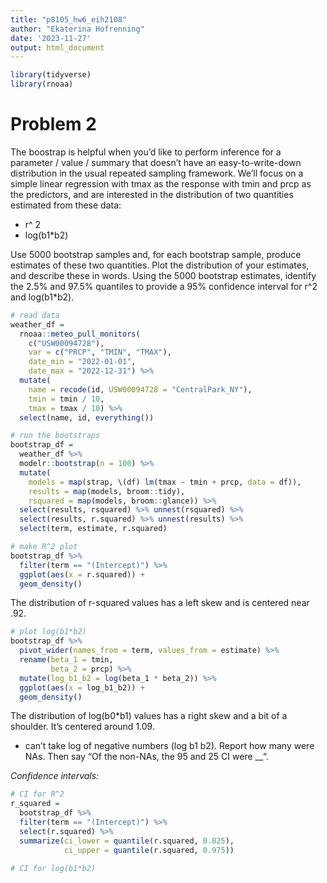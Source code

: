 ```yaml
---
title: "p8105_hw6_eih2108"
author: "Ekaterina Hofrenning"
date: '2023-11-27'
output: html_document
---
```


```r
library(tidyverse)
library(rnoaa)
```


# Problem 2

The boostrap is helpful when you’d like to perform inference for a parameter / value / summary that doesn’t have an easy-to-write-down distribution in the usual repeated sampling framework. We’ll focus on a simple linear regression with tmax as the response with tmin and prcp as the predictors, and are interested in the distribution of two quantities estimated from these data:

- r^ 2
- log(b1*b2)

Use 5000 bootstrap samples and, for each bootstrap sample, produce estimates of these two quantities. Plot the distribution of your estimates, and describe these in words. Using the 5000 bootstrap estimates, identify the 2.5% and 97.5% quantiles to provide a 95% confidence interval for r^2 and log(b1*b2).


```r
# read data
weather_df = 
  rnoaa::meteo_pull_monitors(
    c("USW00094728"),
    var = c("PRCP", "TMIN", "TMAX"), 
    date_min = "2022-01-01",
    date_max = "2022-12-31") %>%
  mutate(
    name = recode(id, USW00094728 = "CentralPark_NY"),
    tmin = tmin / 10,
    tmax = tmax / 10) %>%
  select(name, id, everything())
```

```r
# run the bootstraps
bootstrap_df =
  weather_df %>%
  modelr::bootstrap(n = 100) %>%
  mutate(
    models = map(strap, \(df) lm(tmax ~ tmin + prcp, data = df)),
    results = map(models, broom::tidy),
    rsquared = map(models, broom::glance)) %>%
  select(results, rsquared) %>% unnest(rsquared) %>%
  select(results, r.squared) %>% unnest(results) %>%
  select(term, estimate, r.squared) 
```

```r
# make R^2 plot
bootstrap_df %>%
  filter(term == "(Intercept)") %>%
  ggplot(aes(x = r.squared)) +
  geom_density()
```

The distribution of r-squared values has a left skew and is centered near .92.

```r
# plot log(b1*b2)
bootstrap_df %>%
  pivot_wider(names_from = term, values_from = estimate) %>% 
  rename(beta_1 = tmin, 
         beta_2 = prcp) %>% 
  mutate(log_b1_b2 = log(beta_1 * beta_2)) %>% 
  ggplot(aes(x = log_b1_b2)) + 
  geom_density()
```

The distribution of log(b0*b1) values has a right skew and a bit of a shoulder. It's centered around 1.09.


- can't take log of negative numbers (log b1 b2). Report how many were NAs. Then say "Of the non-NAs, the 95 and 25 CI were __". 

*Confidence intervals:*

```r
# CI for R^2
r_squared = 
  bootstrap_df %>%
  filter(term == "(Intercept)") %>%
  select(r.squared) %>%
  summarize(ci_lower = quantile(r.squared, 0.025), 
            ci_upper = quantile(r.squared, 0.975))

# CI for log(b1*b2)


```







